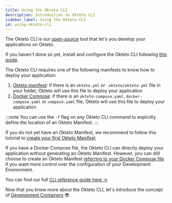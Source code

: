 ```yaml
---
title: Using the Okteto CLI
description: Introduction to Okteto CLI
sidebar_label: Using the Okteto CLI
id: using-okteto-cli
---
```



The Okteto CLI is our [open-source](https://github.com/okteto/okteto) tool that let's you develop your applications on Okteto.

If you haven't done so yet, install and configure the Okteto CLI following [this guide](get-started/install-okteto-cli.mdx).

The Okteto CLI requires one of the following manifests to know how to deploy your application:

1. [Okteto manifest](core/okteto-manifest.mdx): if there is an `okteto.yml` or `.okteto/okteto.yml` file in your folder, Okteto will use this file to deploy your application
1. [Docker Compose](reference/docker-compose.mdx): if there is an `okteto-compose.yaml`, `docker-compose.yaml` or `compose.yaml` file, Okteto will use this file to deploy your application

:::note
You can use the `-f` flag on any Okteto CLI command to explicitly define the location of an Okteto Manifest.
:::

If you do not yet have an Okteto Manifest, we recommend to follow this tutorial to [create your first Okteto Manifest](get-started/deploy-your-app/index.mdx).

If you have a Docker Compose file, the Okteto CLI can directly deploy your application without generating an Okteto Manifest.
However, you can still choose to create an Okteto Manifest [referring to your Docker Compose file](reference/okteto-manifest.mdx#deploy-with-compose) if you want more control over the configuration of your Development Environment.

You can find our full [CLI reference guide here ->](reference/okteto-cli.mdx)

Now that you know more about the Okteto CLI, let's introduce the concept of [Development Containers](development/containers/index.mdx) 😎
